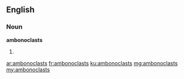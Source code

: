 ==English==

===Noun===
'''ambonoclasts'''

# {{plural of|ambonoclast}}

[[ar:ambonoclasts]]
[[fr:ambonoclasts]]
[[ku:ambonoclasts]]
[[mg:ambonoclasts]]
[[my:ambonoclasts]]